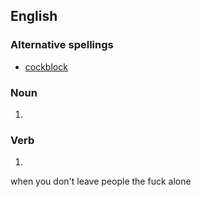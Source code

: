 ==English==

===Alternative spellings===
*[[cockblock]]

===Noun===
{{en-noun|sg=[[cock]] [[block]]}}

# {{alternative spelling of|[[cockblock]]}}

===Verb===
{{en-verb|inf=to [[cock]] [[block]]}}

# {{alternative spelling of|[[cockblock]]}}

when you don't leave people the fuck alone